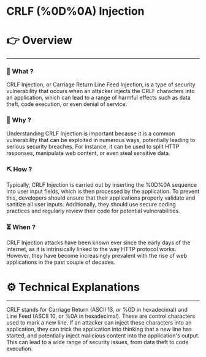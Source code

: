 # CRLF (%0D%0A) Injection


# 👉 Overview

---

### 👀 What ?

CRLF Injection, or Carriage Return Line Feed Injection, is a type of security vulnerability that occurs when an attacker injects the CRLF characters into an application, which can lead to a range of harmful effects such as data theft, code execution, or even denial of service.


### 🧐 Why ?

Understanding CRLF Injection is important because it is a common vulnerability that can be exploited in numerous ways, potentially leading to serious security breaches. For instance, it can be used to split HTTP responses, manipulate web content, or even steal sensitive data.


### ⛏️ How ?

Typically, CRLF Injection is carried out by inserting the %0D%0A sequence into user input fields, which is then processed by the application. To prevent this, developers should ensure that their applications properly validate and sanitize all user inputs. Additionally, they should use secure coding practices and regularly review their code for potential vulnerabilities.


### ⏳ When ?

CRLF Injection attacks have been known ever since the early days of the internet, as it is intrinsically linked to the way HTTP protocol works. However, they have become increasingly prevalent with the rise of web applications in the past couple of decades.


# ⚙️ Technical Explanations

---

CRLF stands for Carriage Return (ASCII 13, or %0D in hexadecimal) and Line Feed (ASCII 10, or %0A in hexadecimal). These are control characters used to mark a new line. If an attacker can inject these characters into an application, they can trick the application into thinking that a new line has started, and potentially inject malicious content into the application's output. This can lead to a wide range of security issues, from data theft to code execution.
